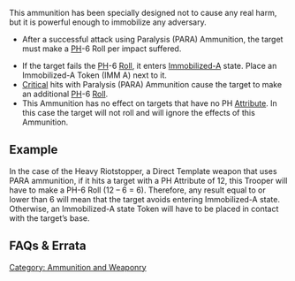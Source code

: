 {{section-ammo-and-weaponry}}


This ammunition has been specially designed not to cause any real harm, but it is powerful enough to immobilize any adversary.

{{skillbox |black| PARALYSIS (PARA) AMMUNITION | }}
{{skill-label | Non-Lethal }}
{{Roll}}
*After a successful attack using Paralysis (PARA) Ammunition, the target must make a [[PH]]-6 Roll per impact suffered. {{seefaq | This Roll is a Saving Roll.}}
{{effects}}
*If the target fails the [[PH]]-6 [[Roll]], it enters [[Immobilized-A]] state. Place an Immobilized-A Token (IMM A) next to it. 
*[[Critical]] hits with Paralysis (PARA) Ammunition cause the target to make an additional [[PH]]-6 [[Roll]].
*This Ammunition has no effect on targets that have no PH [[Attribute]]. In this case the target will not roll and will ignore the effects of this Ammunition.


==Example==
{{greybox-start | PARA Ammunition}}
In the case of the Heavy Riotstopper, a Direct Template weapon that uses PARA ammunition, if it hits a target with a PH Attribute of 12, this Trooper will have to make a PH-6 Roll (12 – 6 = 6). Therefore, any result equal to or lower than 6 will mean that the target avoids entering Immobilized-A state. Otherwise, an Immobilized-A state Token will have to be placed in contact with the target’s base.
{{greybox-end}}


== FAQs & Errata ==

{{faqbox |
type = errata |
title = N4 Errata |
version = 1.0, Jan 2021 |
q = [Errata] Is the PH-6 Roll for PARA Ammunition a [[Saving Roll]]? |
a = Yes, the PH-6 Roll is a Saving Roll. |
related = [[Paralysis (PARA) Ammunition]], [[Saving Rolls]] }}



[[Category: Ammunition and Weaponry]]